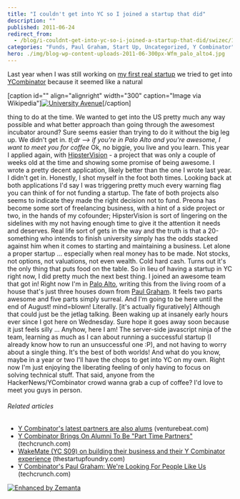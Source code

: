 ```yaml
---
title: "I couldn't get into YC so I joined a startup that did"
description: ""
published: 2011-06-24
redirect_from:
  - /blog/i-couldnt-get-into-yc-so-i-joined-a-startup-that-did/swizec/1855
categories: "Funds, Paul Graham, Start Up, Uncategorized, Y Combinator"
hero: ./img/blog-wp-content-uploads-2011-06-300px-Wfm_palo_alto4.jpg
---
```


Last year when I was still working on [my first real startup](http://swizec.com/blog/doing-a-startup-taught-me-the-value-of-staying-in-school/swizec/1819 "Doing a startup taught me the value of staying in school") we tried to get into [YCombinator](http://www.ycombinator.com "Y Combinator") because it seemed like a natural

\[caption id="" align="alignright" width="300" caption="Image via Wikipedia"][![University Avenue](./img/blog-wp-content-uploads-2011-06-300px-Wfm_palo_alto4.jpg "University Avenue")](http://commons.wikipedia.org/wiki/File:Wfm_palo_alto.jpg)\[/caption]

thing to do at the time. We wanted to get into the US pretty much any way possible and what better approach than going through the awesomest incubator around? Sure seems easier than trying to do it without the big leg up. We didn't get in. _tl;dr --> if you're in Palo Alto and you're awesome, I want to meet you for coffee_ Ok, no biggie, you live and you learn. This year I applied again, with [HipsterVision](http://hipstervision.org/) - a project that was only a couple of weeks old at the time and showing some promise of being awesome. I wrote a pretty decent application, likely better than the one I wrote last year. I didn't get in. Honestly, I shot myself in the foot both times. Looking back at both applications I'd say I was triggering pretty much every warning flag you can think of for not funding a startup. The fate of both projects also seems to indicate they made the right decision not to fund. Preona has become some sort of freelancing business, with a hint of a side project or two, in the hands of my cofounder; HipsterVision is sort of lingering on the sidelines with my not having enough time to give it the attention it needs and deserves. Real life sort of gets in the way and the truth is that a 20-something who intends to finish university simply has the odds stacked against him when it comes to starting and maintaining a business. Let alone a proper startup ... especially when real money has to be made. Not stocks, not options, not valuations, not even wealth. Cold hard cash. Turns out it's the only thing that puts food on the table. So in lieu of having a startup in YC right now, I did pretty much the next best thing. I joined an awesome team that got in! Right now I'm in [Palo Alto](<http://maps.google.com/maps?ll=37.4291666667,-122.138055556&spn=0.1,0.1&q=37.4291666667,-122.138055556 (Palo%20Alto%2C%20California)&t=h> "Palo Alto, California"), writing this from the living room of a house that's just three houses down from [Paul Graham](http://paulgraham.com "Paul Graham (computer programmer)"). It feels two parts awesome and five parts simply surreal. And I'm going to be here until the end of August! mind=blown! Literally. \[it's actually figuratively] Although that could just be the jetlag talking. Been waking up at insanely early hours ever since I got here on Wednesday. Sure hope it goes away soon because it just feels silly ... Anyhow, here I am! The server-side javascript ninja of the team, learning as much as I can about running a successful startup (I already know how to run an unsuccessful one :P), and not having to worry about a single thing. It's the best of both worlds! And what do you know, maybe in a year or two I'll have the chops to get into YC on my own. Right now I'm just enjoying the liberating feeling of only having to focus on solving technical stuff. That said, anyone from the HackerNews/YCombinator crowd wanna grab a cup of coffee? I'd love to meet you guys in person.

###### Related articles

- [Y Combinator's latest partners are also alums](http://venturebeat.com/2011/06/13/y-combinator-partners-alums/) (venturebeat.com)
- [Y Combinator Brings On Alumni To Be "Part Time Partners"](http://techcrunch.com/2011/06/13/ycombinator-brings-on-alumni-to-be-part-time-partners/) (techcrunch.com)
- [WakeMate (YC S09) on building their business and their Y Combinator experience](http://thestartupfoundry.com/2011/04/11/wakemate-yc-s09-on-building-their-business-and-their-ycombinator-experience/) (thestartupfoundry.com)
- [Y Combinator's Paul Graham: We're Looking For People Like Us](http://techcrunch.com/2011/05/24/y-combinators-paul-graham-were-looking-for-people-like-us/) (techcrunch.com)

[![Enhanced by Zemanta](http://img.zemanta.com/zemified_e.png?x-id=fb688708-83f3-4504-b27a-fd1eece4dd5e)](http://www.zemanta.com/ "Enhanced by Zemanta")
